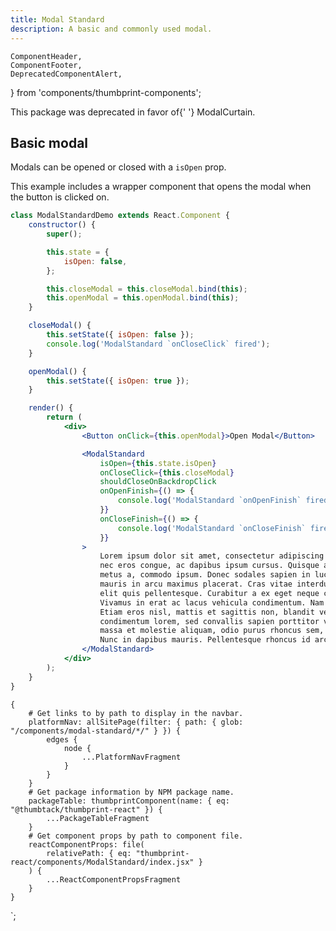 ```yaml
---
title: Modal Standard
description: A basic and commonly used modal.
---
```


    ComponentHeader,
    ComponentFooter,
    DeprecatedComponentAlert,
} from 'components/thumbprint-components';

<ComponentHeader data={props.data} />

<DeprecatedComponentAlert>
    This package was deprecated in favor of{' '}
    <Link to="/components/modal-curtain/react/">ModalCurtain</Link>.
</DeprecatedComponentAlert>

## Basic modal

Modals can be opened or closed with a `isOpen` prop.

This example includes a wrapper component that opens the modal when the button is clicked on.

```jsx
class ModalStandardDemo extends React.Component {
    constructor() {
        super();

        this.state = {
            isOpen: false,
        };

        this.closeModal = this.closeModal.bind(this);
        this.openModal = this.openModal.bind(this);
    }

    closeModal() {
        this.setState({ isOpen: false });
        console.log('ModalStandard `onCloseClick` fired');
    }

    openModal() {
        this.setState({ isOpen: true });
    }

    render() {
        return (
            <div>
                <Button onClick={this.openModal}>Open Modal</Button>

                <ModalStandard
                    isOpen={this.state.isOpen}
                    onCloseClick={this.closeModal}
                    shouldCloseOnBackdropClick
                    onOpenFinish={() => {
                        console.log('ModalStandard `onOpenFinish` fired');
                    }}
                    onCloseFinish={() => {
                        console.log('ModalStandard `onCloseFinish` fired');
                    }}
                >
                    Lorem ipsum dolor sit amet, consectetur adipiscing elit. Vestibulum dapibus est
                    nec eros congue, ac dapibus ipsum cursus. Quisque at odio viverra, consequat
                    metus a, commodo ipsum. Donec sodales sapien in luctus sodales. Vivamus ornare
                    mauris in arcu maximus placerat. Cras vitae interdum ipsum. Proin convallis quis
                    elit quis pellentesque. Curabitur a ex eget neque congue tempor sed ut felis.
                    Vivamus in erat ac lacus vehicula condimentum. Nam fringilla molestie facilisis.
                    Etiam eros nisl, mattis et sagittis non, blandit vel nisl. Duis blandit
                    condimentum lorem, sed convallis sapien porttitor vitae. Curabitur molestie,
                    massa et molestie aliquam, odio purus rhoncus sem, a sodales ipsum nisi ac nibh.
                    Nunc in dapibus mauris. Pellentesque rhoncus id arcu at auctor.
                </ModalStandard>
            </div>
        );
    }
}
```

<ComponentFooter data={props.data} />

    {
        # Get links to by path to display in the navbar.
        platformNav: allSitePage(filter: { path: { glob: "/components/modal-standard/*/" } }) {
            edges {
                node {
                    ...PlatformNavFragment
                }
            }
        }
        # Get package information by NPM package name.
        packageTable: thumbprintComponent(name: { eq: "@thumbtack/thumbprint-react" }) {
            ...PackageTableFragment
        }
        # Get component props by path to component file.
        reactComponentProps: file(
            relativePath: { eq: "thumbprint-react/components/ModalStandard/index.jsx" }
        ) {
            ...ReactComponentPropsFragment
        }
    }
`;
